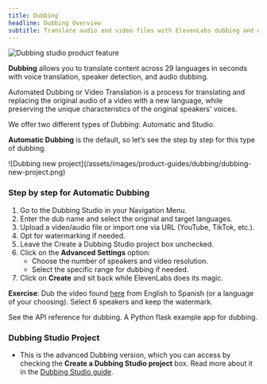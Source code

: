 ```yaml
---
title: Dubbing
headline: Dubbing Overview
subtitle: Translate audio and video files with ElevenLabs dubbing and dubbing studio.
---
```


<img
  src="/assets/images/product-guides/dubbing/dubbing-product-feature.png"
  alt="Dubbing studio product feature"
  className="w-full rounded-lg"
/>

**Dubbing** allows you to translate content across 29 languages in seconds with voice translation, speaker detection, and audio dubbing.

Automated Dubbing or Video Translation is a process for translating and replacing the original audio of a video with a new language, while preserving the unique characteristics of the original speakers' voices.

We offer two different types of Dubbing: Automatic and Studio.

**Automatic Dubbing** is the default, so let’s see the step by step for this type of dubbing.

<Frame background="subtle">
  ![Dubbing new project](/assets/images/product-guides/dubbing/dubbing-new-project.png)
</Frame>

### Step by step for Automatic Dubbing

1. Go to the Dubbing Studio in your Navigation Menu.
2. Enter the dub name and select the original and target languages.
3. Upload a video/audio file or import one via URL (YouTube, TikTok, etc.).
4. Opt for watermarking if needed.
5. Leave the Create a Dubbing Studio project box unchecked.
6. Click on the **Advanced Settings** option:
   - Choose the number of speakers and video resolution.
   - Select the specific range for dubbing if needed.
7. Click on **Create** and sit back while ElevenLabs does its magic.

**Exercise**: Dub the video found [here](https://www.youtube.com/watch?v=WnNFZt0qjD0) from English to Spanish (or a language of your choosing). Select 6 speakers and keep the watermark.

<CardGroup>
  <Card title="API reference" href="/docs/api-reference/text-to-voice">
    See the API reference for dubbing.
  </Card>
  <Card
    title="Example app"
    href="https://github.com/elevenlabs/elevenlabs-examples/tree/main/examples/dubbing"
  >
    A Python flask example app for dubbing.
  </Card>
</CardGroup>

### Dubbing Studio Project

- This is the advanced Dubbing version, which you can access by checking the **Create a Dubbing Studio project** box. Read more about it in the [Dubbing Studio guide](/docs/product-guides/products/dubbing/dubbing-studio).
